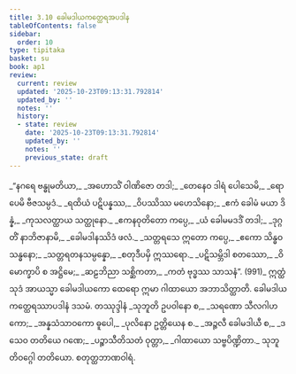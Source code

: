 ```yaml
---
title: 3.10 ခေါမဒါယကတ္ထေရအပဒါန
tableOfContents: false
sidebar:
  order: 10
type: tipitaka
basket: su
book: ap1
review:
  current: review
  updated: '2025-10-23T09:13:31.792814'
  updated_by: ''
  notes: ''
  history:
  - state: review
    date: '2025-10-23T09:13:31.792814'
    updated_by: ''
    notes: ''
    previous_state: draft
---
```



<ReviewStatus review={frontmatter.review} showDetails={true} />

<HypothesisAnnotation frontmatter={frontmatter} />

<DynamicBreadcrumb />

<Division number="184" book="ap1" e="ch" v="20" p="90">

<Paragraph number="1061" type="verses" book="ap1">
_“နဂရေ ဗန္ဓုမတိယာ,_  
_အဟောသိံ ဝါဏိဇော တဒါ;_  
_တေနေဝ ဒါရံ ပေါသေမိ,_  
_ရောပေမိ ဗီဇသမ္ပဒံ._  

</Paragraph>

</Division>
<Division number="185" book="ap1" e="ch" v="20" p="90">

<Paragraph number="1062" type="verses" book="ap1">
_ရထိယံ ပဋိပန္နဿ,_  
_ဝိပဿိဿ မဟေသိနော;_  
_ဧကံ ခေါမံ မယာ ဒိန္နံ,_  
_ကုသလတ္ထာယ သတ္ထုနော._  

</Paragraph>

</Division>
<Division number="186" book="ap1" e="ch" v="20" p="90">

<Paragraph number="1063" type="verses" book="ap1">
_ဧကနဝုတိတော ကပ္ပေ,_  
_ယံ ခေါမမဒဒိံ တဒါ;_  
_ဒုဂ္ဂတိံ နာဘိဇာနာမိ,_  
_ခေါမဒါနဿိဒံ ဖလံ._  

</Paragraph>

</Division>
<Division number="187" book="ap1" e="ch" v="20" p="90">

<Paragraph number="1064" type="verses" book="ap1">
_သတ္တရသေ ဣတော ကပ္ပေ,_  
_ဧကော သိန္ဓဝသန္ဓနော;_  
_သတ္တရတနသမ္ပန္နော,_  
_စတုဒီပမှိ ဣဿရော._  

</Paragraph>

</Division>
<Division number="188" book="ap1" e="ch" v="20" p="90">

<Paragraph number="1065" type="verses" book="ap1">
_ပဋိသမ္ဘိဒါ စတဿော,_  
_ဝိမောက္ခာပိ စ အဋ္ဌိမေ;_  
_ဆဠဘိညာ သစ္ဆိကတာ,_  
_ကတံ ဗုဒ္ဓဿ သာသနံ”. (991)_  

</Paragraph>

<Paragraph number="1066" book="ap1">
ဣတ္ထံ သုဒံ အာယသ္မာ ခေါမဒါယကော ထေရော ဣမာ ဂါထာယော အဘာသိတ္ထာတိ.

</Paragraph>
</Division>

<Paragraph number="1067" type="center" book="ap1">
ခေါမဒါယကတ္ထေရဿာပဒါနံ ဒသမံ.



</Paragraph>

<Paragraph number="1068" type="center" book="ap1">
တဿုဒ္ဒါနံ


</Paragraph>

<Paragraph number="1069" type="verses" book="ap1">
_သုဘူတိ ဥပဝါနော စ,_  
_သရဏော သီလဂါဟကော;_  
_အန္နသံသာဝကော ဓူပေါ,_  
_ပုလိနော ဥတ္တိယေန စ._  

</Paragraph>

<Paragraph number="1070" type="verses" book="ap1">
_အဉ္ဇလီ ခေါမဒါယီ စ,_  
_ဒသေဝ တတိယေ ဂဏေ;_  
_ပဉ္စာသီတိသတံ ဝုတ္တာ,_  
_ဂါထာယော သဗ္ဗပိဏ္ဍိတာ._  


</Paragraph>

<Paragraph number="1071" type="center" book="ap1">
သုဘူတိဝဂ္ဂေါ တတိယော.



</Paragraph>

<Paragraph number="1072" type="center" book="ap1">
စတုတ္ထဘာဏဝါရံ.
</Paragraph>